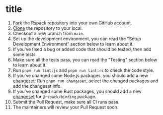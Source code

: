 # title

1. [Fork](https://help.github.com/articles/fork-a-repo/) the Rspack repository into your own GitHub account.
2. [Clone](https://help.github.com/articles/cloning-a-repository/) the repository to your local.
3. Checkout a new branch from `main`.
4. Set up the development environment, you can read the "Setup Development Environment" section below to learn about it.
5. If you've fixed a bug or added code that should be tested, then add some tests.
6. Make sure all the tests pass, you can read the "Testing" section below to learn about it.
7. Run `pnpm run lint:js` and `pnpm run lint:rs` to check the code style.
8. If you've changed some Node.js packages, you should add a new [changeset](https://github.com/changesets/changesets). Run `pnpm run changeset`, select the changed packages and add the changeset info.
9. If you've changed some Rust packages, you should add a new [changeset](https://github.com/changesets/changesets) for `@rspack/binding` package.
10. Submit the Pull Request, make sure all CI runs pass.
11. The maintainers will review your Pull Request soon.

